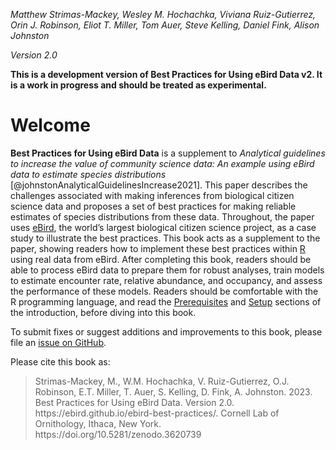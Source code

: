 *Matthew Strimas-Mackey, Wesley M. Hochachka, Viviana Ruiz-Gutierrez, Orin J. Robinson, Eliot T. Miller, Tom Auer, Steve Kelling, Daniel Fink, Alison Johnston*

*Version 2.0*

**This is a development version of Best Practices for Using eBird Data v2. It is a work in progress and should be treated as experimental.**

# Welcome {.unnumbered}

**Best Practices for Using eBird Data** is a supplement to *Analytical guidelines to increase the value of community science data: An example using eBird data to estimate species distributions* [@johnstonAnalyticalGuidelinesIncrease2021]. This paper describes the challenges associated with making inferences from biological citizen science data and proposes a set of best practices for making reliable estimates of species distributions from these data. Throughout, the paper uses [eBird](https://ebird.org/), the world's largest biological citizen science project, as a case study to illustrate the best practices. This book acts as a supplement to the paper, showing readers how to implement these best practices within [R](https://www.r-project.org/) using real data from eBird. After completing this book, readers should be able to process eBird data to prepare them for robust analyses, train models to estimate encounter rate, relative abundance, and occupancy, and assess the performance of these models. Readers should be comfortable with the R programming language, and read the [Prerequisites](#intro-pre) and [Setup](#intro-setup) sections of the introduction, before diving into this book.

To submit fixes or suggest additions and improvements to this book, please file an [issue on GitHub](https://github.com/ebird/ebird-best-practices/issues).

Please cite this book as:

> Strimas-Mackey, M., W.M. Hochachka, V. Ruiz-Gutierrez, O.J. Robinson, E.T. Miller, T. Auer, S. Kelling, D. Fink, A. Johnston. 2023. Best Practices for Using eBird Data. Version 2.0. https://ebird.github.io/ebird-best-practices/. Cornell Lab of Ornithology, Ithaca, New York. https://doi.org/10.5281/zenodo.3620739

